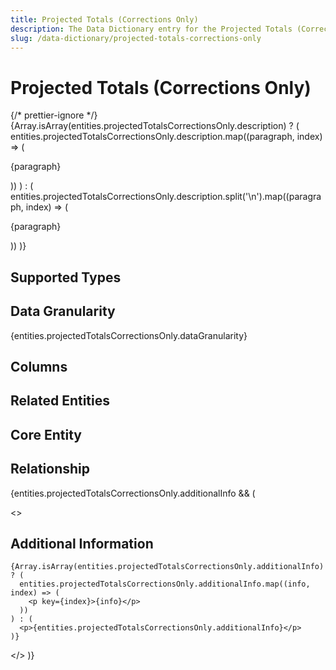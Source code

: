 ```yaml
---
title: Projected Totals (Corrections Only)
description: The Data Dictionary entry for the Projected Totals (Corrections Only) entity
slug: /data-dictionary/projected-totals-corrections-only
---
```



# Projected Totals (Corrections Only)

{/* prettier-ignore */}
{Array.isArray(entities.projectedTotalsCorrectionsOnly.description) ? (
  entities.projectedTotalsCorrectionsOnly.description.map((paragraph, index) => (
    <p key={index}>{paragraph}</p>
))
) : (
entities.projectedTotalsCorrectionsOnly.description.split('\n').map((paragraph, index) => (

<p key={index}>{paragraph}</p>
)) )}

## Supported Types

<SupportedTypesTable supportedTypes={entities.projectedTotalsCorrectionsOnly.supportedTypes} />

## Data Granularity

{entities.projectedTotalsCorrectionsOnly.dataGranularity}

## Columns

<ColumnsTable columns={entities.projectedTotalsCorrectionsOnly.columns} />

## Related Entities

<RelatedEntitiesList relatedEntities={entities.projectedTotalsCorrectionsOnly.relatedEntities} />

## Core Entity

<CoreEntityTable coreEntities={entities.projectedTotalsCorrectionsOnly.coreEntity} />

## Relationship

<RelationshipTable
  relationship={entities.projectedTotalsCorrectionsOnly.relationship}
  simple={true}
/>

{entities.projectedTotalsCorrectionsOnly.additionalInfo && (

  <>
    <h2>Additional Information</h2>

    {Array.isArray(entities.projectedTotalsCorrectionsOnly.additionalInfo) ? (
      entities.projectedTotalsCorrectionsOnly.additionalInfo.map((info, index) => (
        <p key={index}>{info}</p>
      ))
    ) : (
      <p>{entities.projectedTotalsCorrectionsOnly.additionalInfo}</p>
    )}

  </>
)}
